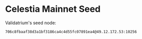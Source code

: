# Celestia Mainnet Seed

Validatrium's seed node: 
```bash copy
706c8fbaaf38d3a1bf3186ca4c4d55fc07891ea4@49.12.172.53:10256

```